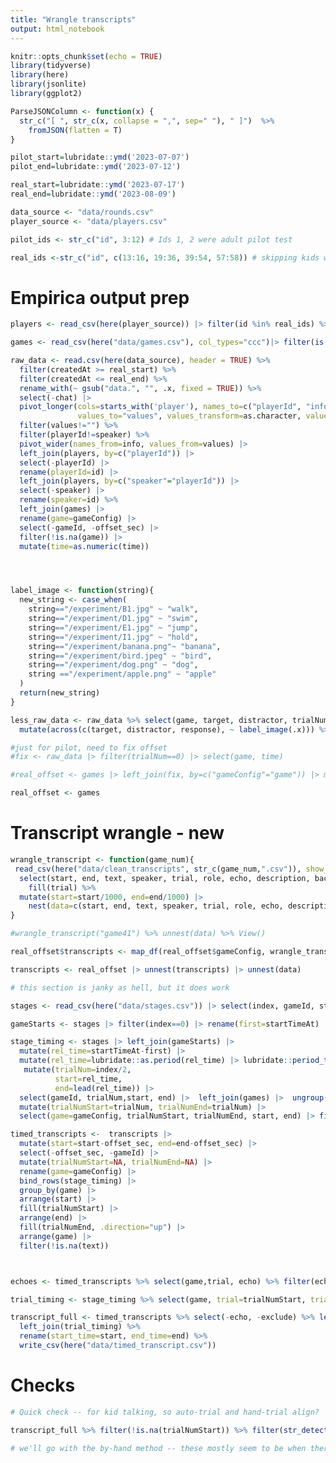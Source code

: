 ```yaml
---
title: "Wrangle transcripts"
output: html_notebook
---
```



```r
knitr::opts_chunk$set(echo = TRUE)
library(tidyverse)
library(here)
library(jsonlite)
library(ggplot2)

ParseJSONColumn <- function(x) {
  str_c("[ ", str_c(x, collapse = ",", sep=" "), " ]")  %>% 
    fromJSON(flatten = T)
}

pilot_start=lubridate::ymd('2023-07-07') 
pilot_end=lubridate::ymd('2023-07-12')

real_start=lubridate::ymd('2023-07-17')
real_end=lubridate::ymd('2023-08-09')

data_source <- "data/rounds.csv"
player_source <- "data/players.csv"

pilot_ids <- str_c("id", 3:12) # Ids 1, 2 were adult pilot test 

real_ids <-str_c("id", c(13:16, 19:36, 39:54, 57:58)) # skipping kids who didn't complete enough trials
```

# Empirica output prep

```r

players <- read_csv(here(player_source)) |> filter(id %in% real_ids) %>% select(id, playerId=`_id`) 

games <- read_csv(here("data/games.csv"), col_types="ccc")|> filter(is.na(exclude)) |>  mutate(offset_sec=lubridate::ms(offset) |> lubridate::period_to_seconds()) |> select(-offset)

```

```r

raw_data <- read.csv(here(data_source), header = TRUE) %>% 
  filter(createdAt >= real_start) %>%
  filter(createdAt <= real_end) %>% 
  rename_with(~ gsub("data.", "", .x, fixed = TRUE)) %>% 
  select(-chat) |> 
  pivot_longer(cols=starts_with('player'), names_to=c("playerId", "info"), names_prefix="player_", names_sep="_",
               values_to="values", values_transform=as.character, values_drop_na=T) %>% 
  filter(values!="") %>% 
  filter(playerId!=speaker) %>% 
  pivot_wider(names_from=info, values_from=values) |> 
  left_join(players, by=c("playerId")) |> 
  select(-playerId) |> 
  rename(playerId=id) |> 
  left_join(players, by=c("speaker"="playerId")) |> 
  select(-speaker) |> 
  rename(speaker=id) %>% 
  left_join(games) |> 
  rename(game=gameConfig) |> 
  select(-gameId, -offset_sec) |> 
  filter(!is.na(game)) |> 
  mutate(time=as.numeric(time))




label_image <- function(string){
  new_string <- case_when(
    string=="/experiment/B1.jpg" ~ "walk",
    string=="/experiment/D1.jpg" ~ "swim",
    string=="/experiment/E1.jpg" ~ "jump",
    string=="/experiment/I1.jpg" ~ "hold",
    string=="/experiment/banana.png"~ "banana",
    string=="/experiment/bird.jpeg" ~ "bird",
    string=="/experiment/dog.png" ~ "dog",
    string =="/experiment/apple.png" ~ "apple"
  )
  return(new_string)
}

less_raw_data <- raw_data %>% select(game, target, distractor, trialNum, targetNum, repNum, response, correct, time, listener=playerId, speaker) %>% 
  mutate(across(c(target, distractor, response), ~ label_image(.x))) %>% write_csv(here("data/clean_data.csv"))
```

```r
#just for pilot, need to fix offset
#fix <- raw_data |> filter(trialNum==0) |> select(game, time)

#real_offset <- games |> left_join(fix, by=c("gameConfig"="game")) |> mutate(offset_sec=offset_sec-time/1000)

real_offset <- games

```

# Transcript wrangle - new

```r



wrangle_transcript <- function(game_num){
 read_csv(here("data/clean_transcripts", str_c(game_num,".csv")), show_col_types=F) |> 
  select(start, end, text, speaker, trial, role, echo, description, backchannel) |> 
    fill(trial) %>% 
  mutate(start=start/1000, end=end/1000) |> 
    nest(data=c(start, end, text, speaker, trial, role, echo, description, backchannel))
}

#wrangle_transcript("game41") %>% unnest(data) %>% View()

real_offset$transcripts <- map_df(real_offset$gameConfig, wrangle_transcript)

transcripts <- real_offset |> unnest(transcripts) |> unnest(data)

# this section is janky as hell, but it does work

```


```r

stages <- read_csv(here("data/stages.csv")) |> select(index, gameId, startTimeAt) |> group_by(gameId)

gameStarts <- stages |> filter(index==0) |> rename(first=startTimeAt) |> select(-index)

stage_timing <- stages |> left_join(gameStarts) |>
  mutate(rel_time=startTimeAt-first) |> 
  mutate(rel_time=lubridate::as.period(rel_time) |> lubridate::period_to_seconds()) |> 
   mutate(trialNum=index/2,
          start=rel_time,
          end=lead(rel_time)) |> 
  select(gameId, trialNum,start, end) |>  left_join(games) |>  ungroup() |> 
  mutate(trialNumStart=trialNum, trialNumEnd=trialNum) |> 
  select(game=gameConfig, trialNumStart, trialNumEnd, start, end) |> filter(!is.na(game)) |> filter(!is.na(start)) |> filter(!is.na(end))
```

```r
timed_transcripts <-  transcripts |>
  mutate(start=start-offset_sec, end=end-offset_sec) |> 
  select(-offset_sec, -gameId) |> 
  mutate(trialNumStart=NA, trialNumEnd=NA) |> 
  rename(game=gameConfig) |> 
  bind_rows(stage_timing) |> 
  group_by(game) |> 
  arrange(start) |> 
  fill(trialNumStart) |> 
  arrange(end) |> 
  fill(trialNumEnd, .direction="up") |> 
  arrange(game) |> 
  filter(!is.na(text))



echoes <- timed_transcripts %>% select(game,trial, echo) %>% filter(echo=="Y") %>% unique()

trial_timing <- stage_timing %>% select(game, trial=trialNumStart, trial_start=start)

transcript_full <- timed_transcripts %>% select(-echo, -exclude) %>% left_join(echoes) %>% 
  left_join(trial_timing) %>% 
  rename(start_time=start, end_time=end) %>% 
  write_csv(here("data/timed_transcript.csv"))
```

# Checks
```r
# Quick check -- for kid talking, so auto-trial and hand-trial align?

transcript_full %>% filter(!is.na(trialNumStart)) %>% filter(str_detect(speaker, "id")) %>% filter(!is.na(role)) %>% filter(trial!=trialNumStart)

# we'll go with the by-hand method -- these mostly seem to be when there's a wide span of time! possibly due to whisper being silly or us hand filling due to whisper missing things



```


